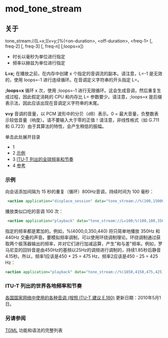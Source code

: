 # mod_tone_stream

## 关于

tone\_stream://\[L=x;\]\[v=y;\]%(&lt;on-duration>, &lt;off-duration>, &lt;freq-1> \[, freq-2\] \[, freq-3\] \[, freq-n\] \[;loops=x\])

* 时长以毫秒为单位进行指定
* 频率以赫兹为单位进行指定

**L=x;** 在播放之前，在内存中创建 x 个指定的音调流的副本。请注意，L=-1 是无效的，使用 loops=-1 进行连续循环。在音调定义字符串的开头指定 L=。

**;loops=x** 循环 x 次，使用 ;loops=-1 进行无限循环。这会生成音调，然后重复生成过程，因此假定消耗的 CPU 和内存比 L= 参数要少。请注意，;loops=x 是后缀表示法，因此应该出现在音调定义字符串的末尾。

**v=y** 音调的音量，以 PCM 波形中的分贝（dB）表示。0 = 最大音量，负整数表示较低音量（响度）。请不要输入大于零的正值！请注意，非线性格式（如 G.711 和 G.723）由于其算法的特性，会产生稍低的振幅。

单击此处展开目录

* 1 [](#--)
* 2 [示例](#examples)
* 3 [ITU-T 列出的全球频率和节奏](#worldwide-frequencies-and-cadences-listed-by-itu-t)
* 4 [参考](#see-also)

###  

### 示例

向会话添加间隔为 15 秒的重复（循环）800Hz音调，持续时间为 100 毫秒：

```xml
 <action application="displace_session" data="tone_stream://%(100,15000,800);loops=-1" />
```

播放类似口吃的音调 100 次：

```xml
 <action application="playback" data="tone_stream://L=100;%(100,100,350,440)" />
```

指定的频率都是累加的。例如，%(4000,0,350,440) 将只简单地播放 350Hz 和 440Hz 交叠的声音。要模拟频率调制，可以使用环绕调制理论。环绕调制通过获取两个振荡器输出的频率，并对它们进行加减运算，产生"和与差"频率。例如，罗马尼亚的回铃音是由450Hz的基频以25Hz的调频进行调制的，持续1.85秒后静音4.15秒。所以，频率1应该是450 + 25 = 475 Hz，频率2应该是450 - 25 = 425 Hz：

```xml
<action application="playback" data="tone_stream://%(1850,4150,475,425);loops=-1" />
```

### ITU-T 列出的世界各地频率和节奏

[各国国家网络中使用的各种音调 (按照 ITU-T 建议 E.180)](http://www.itu.int/dms%5Fpub/itu-t/opb/sp/T-SP-E.180-2010-PDF-E.pdf) 更新日期：2010年5月1日。

### 另请参阅

[TGML](./mod-dptools/mod-dptools-gentones/TGML_6586573.mdx#lua) 功能和语法的完整列表
